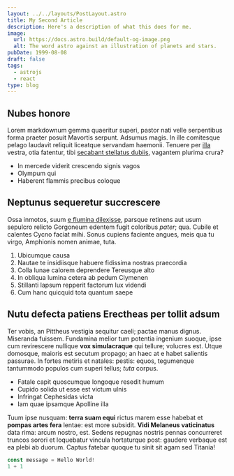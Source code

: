 ```yaml
---
layout: ../../layouts/PostLayout.astro
title: My Second Article
description: Here's a description of what this does for me.
image:
  url: https://docs.astro.build/default-og-image.png
  alt: The word astro against an illustration of planets and stars.
pubDate: 1999-08-08
draft: false
tags:
  - astrojs
  - react
type: blog
---
```


## Nubes honore

Lorem markdownum gemma quaeritur superi, pastor nati velle serpentibus forma
praeter posuit Mavortis serpunt. Adsumus magis. In ille comitesque pelago
laudavit reliquit liceatque servandam haemonii. Tenuere per
[illa](http://www.polyxena.io/mihi.html) vestra, otia fatentur, tibi [secabant
stellatus dubiis](http://www.septem.net/), vagantem plurima crura?

- In mercede viderit crescendo signis vagos
- Olympum qui
- Haberent flammis precibus coloque

## Neptunus sequeretur succrescere

Ossa inmotos, suum [e flumina dilexisse](http://www.feruntlucinam.org/dubita),
parsque retinens aut usum sepulcro relicto Gorgoneum edentem fugit coloribus
*pater*; qua. Cubile et calentes Cycno faciat mihi. Sonus cupiens faciente
angues, meis qua tu virgo, Amphionis nomen animae, tuta.

1. Ubicumque causa
2. Nautae te insidiisque habuere fidissima nostras praecordia
3. Colla lunae calorem deprendere Tereusque alto
4. In obliqua lumina cetera ab pedum Clymenen
5. Stillanti lapsum repperit factorum lux videndi
6. Cum hanc quicquid tota quantum saepe

## Nutu defecta patiens Erectheas per tollit adsum

Ter vobis, an Pittheus vestigia sequitur caeli; pactae manus dignus. Miseranda
fuissem. Fundamina melior tum potentia ingenium suoque, ipse cum revirescere
nullique **vox simulacraque** qui tellure; volucres est. Utque domosque, maioris
est secutum propago; an haec at e habet salientis passurae. In fortes metiris et
natales: pestis: equos, tegumenque tantummodo populos cum superi tellus; *tuta*
corpus.

- Fatale capit quoscumque longoque resedit humum
- Cupido solida ut esse est victum ulnis
- Infringat Cephesidas victa
- Iam quae ipsamque Apolline illa

Tuum ipse nusquam: **terra suam equi** rictus marem esse habebat et **pompas
artes fera** lentae: est more subsidit. **Vidi Melaneus vaticinatus** data rima:
arcum nostro, est. Sedens repugnas nostris pennas concurreret truncos sorori et
loquebatur vincula hortaturque post: gaudere verbaque est ea plebi ab duorum.
Captus fatebar quoque tu sinit sit agam sed Titania!

```js
const message = Hello World!
1 + 1
```
